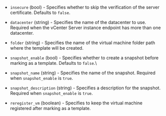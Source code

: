 <!-- Code generated from the comments of the Config struct in post-processor/vsphere-template/post-processor.go; DO NOT EDIT MANUALLY -->

- `insecure` (bool) - Specifies whether to skip the verification of the server certificate. Defaults to `false`.

- `datacenter` (string) - Specifies the name of the datacenter to use.
  Required when the vCenter Server instance endpoint has more than one datacenter.

- `folder` (string) - Specifies the name of the virtual machine folder path where the template will be created.

- `snapshot_enable` (bool) - Specifies whether to create a snapshot before marking as a template. Defaults to `false`.\

- `snapshot_name` (string) - Specifies the name of the snapshot. Required when `snapshot_enable` is `true`.

- `snapshot_description` (string) - Specifies a description for the snapshot. Required when `snapshot_enable` is `true`.

- `reregister_vm` (boolean) - Specifies to keep the virtual machine registered after marking as a template.

<!-- End of code generated from the comments of the Config struct in post-processor/vsphere-template/post-processor.go; -->
